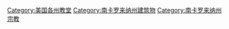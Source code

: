 [[Category:美国各州教堂|Category:美国各州教堂]]
[[Category:南卡罗来纳州建筑物|Category:南卡罗来纳州建筑物]]
[[Category:南卡罗来纳州宗教|Category:南卡罗来纳州宗教]]